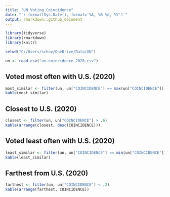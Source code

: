 ```yaml
---
title: "UN Voting Coincidence"
date: "`r format(Sys.Date(), format='%A, %B %d, %Y')`"
output: rmarkdown::github_document
---
```


```r
library(tidyverse)
library(rmarkdown)
library(knitr)

setwd("C:/Users/schav/OneDrive/Data/UN")

un <- read.csv("un-coincidence-2020.csv")
```

## Voted most often with U.S. (2020)

```r
most_similar <- filter(un, un["COINCIDENCE"] == max(un["COINCIDENCE"]))
kable(most_similar)
```

## Closest to U.S. (2020)

```r
closest <- filter(un, un["COINCIDENCE"] > .6)
kable(arrange(closest, desc(COINCIDENCE)))
```

## Voted least often with U.S. (2020)

```r
least_similar <- filter(un, un["COINCIDENCE"] == min(un["COINCIDENCE"]))
kable(least_similar)
```

## Farthest from U.S. (2020)

```r
farthest <- filter(un, un["COINCIDENCE"] < .2)
kable(arrange(farthest, COINCIDENCE))
```
